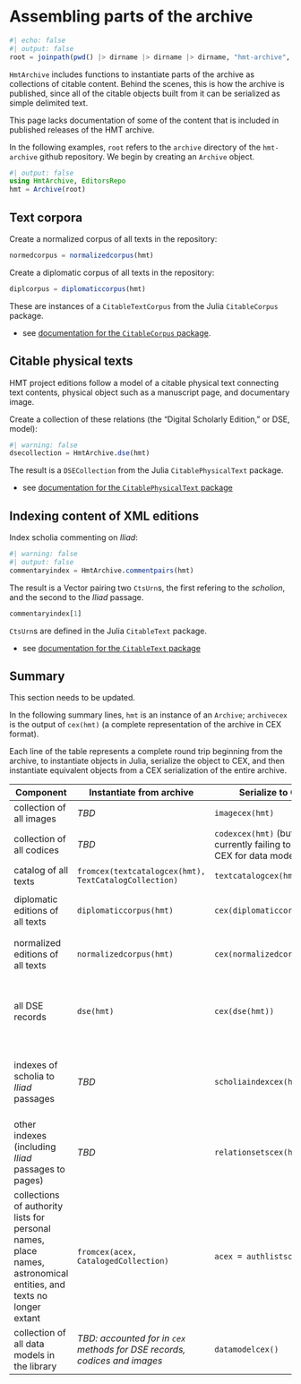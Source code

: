 # Assembling parts of the archive

```julia
#| echo: false
#| output: false
root = joinpath(pwd() |> dirname |> dirname |> dirname, "hmt-archive", "archive")
```



`HmtArchive` includes functions to instantiate parts of the archive as collections of citable content. Behind the scenes, this is how the archive is published, since all of the citable objects built from it can be serialized as simple delimited text.


::: {.callout-caution title="Documentation incomplete"}
This page lacks documentation of some of the content that is included
in published releases of the HMT archive.
:::

In the following examples, `root` refers to the `archive` directory of the `hmt-archive` github repository. We begin by creating an `Archive` object.





```julia
#| output: false
using HmtArchive, EditorsRepo
hmt = Archive(root)
```



## Text corpora

Create a normalized corpus of all texts in the repository:

```julia
normedcorpus = normalizedcorpus(hmt)
```
Create a diplomatic corpus of all texts in the repository:

```julia
diplcorpus = diplomaticcorpus(hmt)
```

These are  instances of a `CitableTextCorpus` from the Julia `CitableCorpus` package. 

- see [documentation for the `CitableCorpus` package](https://neelsmith.quarto.pub/citablecorpus/).



## Citable physical texts

HMT project editions follow a model of a citable physical text connecting text contents, physical object such as a manuscript page, and documentary image.

Create a collection of these relations (the "Digital Scholarly Edition," or DSE, model):


```julia
#| warning: false
dsecollection = HmtArchive.dse(hmt)
```

The result is a `DSECollection` from the Julia `CitablePhysicalText` package.

- see [documentation for the `CitablePhysicalText` package](https://neelsmith.quarto.pub/citablephysicaltext/)


## Indexing content of XML editions

Index scholia commenting on *Iliad*:

```julia
#| warning: false
#| output: false
commentaryindex = HmtArchive.commentpairs(hmt)
```

The result is a Vector pairing two `CtsUrn`s, the first refering to the *scholion*, and the second to the *Iliad* passage.



```julia
commentaryindex[1]
```

`CtsUrn`s are defined in the Julia `CitableText` package.

- see [documentation for the `CitableText` package](https://neelsmith.quarto.pub/citabletext/)


## Summary


::: {.callout-caution title="Documentation out of date"}
This section needs to be updated.
:::

In the following summary lines, `hmt` is an instance of an `Archive`; `archivecex` is the output of `cex(hmt)` (a complete representation of the archive in CEX format).

Each line of the table represents a complete round trip beginning from the archive, to instantiate objects in Julia, serialize the object to CEX, and then instantiate equivalent objects from a CEX serialization of the entire archive.

| Component |  Instantiate from archive | Serialize to CEX | Instantiate from CEX |
| --- | --- | --- | --- |
| collection of all images | *TBD* | `imagecex(hmt)` | *TBA* |
| collection of all codices | *TBD* | `codexcex(hmt)` (but currently failing to include CEX for data model?)| `fromcex(archivecex, Codex)` |
| catalog of all texts | `fromcex(textcatalogcex(hmt), TextCatalogCollection)` | `textcatalogcex(hmt)` | `fromcex(archivecex, TextCatalogCollection)` |
| diplomatic editions of all texts | `diplomaticcorpus(hmt)` | `cex(diplomaticcorpus(hmt))` | filter full corpus created with `fromcex(archivecex, CitableTextCorpus)` |
| normalized editions of all texts | `normalizedcorpus(hmt)`| `cex(normalizedcorpus(hmt))` | filter full corpus created with `fromcex(archivecex, CitableTextCorpus)` |
| all DSE records| `dse(hmt)` | `cex(dse(hmt))`| *TBA* (`fromcex(archivecex, DseCollection))` is broken in current version of `CitablePhysicalText`) | 
| indexes of scholia to *Iliad* passages | *TBD*  | `scholiaindexcex(hmt)` | *TBA* (`fromcex(archivecex, CitableCommentary)` is broken in current version of `CitableAnnotations`) |
| other indexes (including *Iliad* passages to pages) | *TBD*  | `relationsetscex(hmt)` | *TBA* (should be instantiated using `fromcex` with an implementation of the index's data model) |
| collections of authority lists for personal names, place names, astronomical entities, and texts no longer extant | `fromcex(acex, CatalogedCollection)` |  `acex = authlistscex(hmt)` | *TBA* |
| collection of all data models in the library| *TBD: accounted for in `cex` methods for DSE records, codices and images* | `datamodelcex()` | *TBA* |
